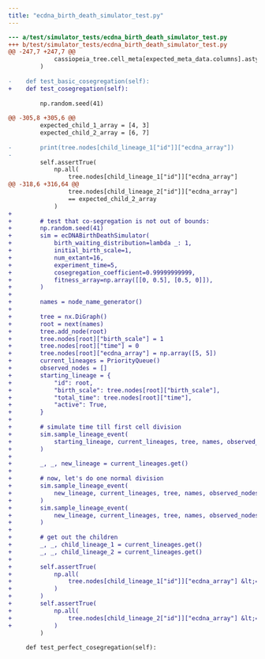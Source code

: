 ```yaml
---
title: "ecdna_birth_death_simulator_test.py"
---
```


```diff
--- a/test/simulator_tests/ecdna_birth_death_simulator_test.py
+++ b/test/simulator_tests/ecdna_birth_death_simulator_test.py
@@ -247,7 +247,7 @@
             cassiopeia_tree.cell_meta[expected_meta_data.columns].astype(int),
         )
 
-    def test_basic_cosegregation(self):
+    def test_cosegregation(self):
 
         np.random.seed(41)
 
@@ -305,8 +305,6 @@
         expected_child_1_array = [4, 3]
         expected_child_2_array = [6, 7]
 
-        print(tree.nodes[child_lineage_1["id"]]["ecdna_array"])
-
         self.assertTrue(
             np.all(
                 tree.nodes[child_lineage_1["id"]]["ecdna_array"]
@@ -318,6 +316,64 @@
                 tree.nodes[child_lineage_2["id"]]["ecdna_array"]
                 == expected_child_2_array
             )
+        
+        # test that co-segregation is not out of bounds:
+        np.random.seed(41)
+        sim = ecDNABirthDeathSimulator(
+            birth_waiting_distribution=lambda _: 1,
+            initial_birth_scale=1,
+            num_extant=16,
+            experiment_time=5,
+            cosegregation_coefficient=0.99999999999,
+            fitness_array=np.array([[0, 0.5], [0.5, 0]]),
+        )
+
+        names = node_name_generator()
+
+        tree = nx.DiGraph()
+        root = next(names)
+        tree.add_node(root)
+        tree.nodes[root]["birth_scale"] = 1
+        tree.nodes[root]["time"] = 0
+        tree.nodes[root]["ecdna_array"] = np.array([5, 5])
+        current_lineages = PriorityQueue()
+        observed_nodes = []
+        starting_lineage = {
+            "id": root,
+            "birth_scale": tree.nodes[root]["birth_scale"],
+            "total_time": tree.nodes[root]["time"],
+            "active": True,
+        }
+
+        # simulate time till first cell division
+        sim.sample_lineage_event(
+            starting_lineage, current_lineages, tree, names, observed_nodes
+        )
+
+        _, _, new_lineage = current_lineages.get()
+
+        # now, let's do one normal division
+        sim.sample_lineage_event(
+            new_lineage, current_lineages, tree, names, observed_nodes
+        )
+        sim.sample_lineage_event(
+            new_lineage, current_lineages, tree, names, observed_nodes
+        )
+
+        # get out the children
+        _, _, child_lineage_1 = current_lineages.get()
+        _, _, child_lineage_2 = current_lineages.get()
+
+        self.assertTrue(
+            np.all(
+                tree.nodes[child_lineage_1["id"]]["ecdna_array"] &lt;= [5,5]
+            )
+        )
+        self.assertTrue(
+            np.all(
+                tree.nodes[child_lineage_2["id"]]["ecdna_array"] &lt;= [5,5]
+            )
         )
 
     def test_perfect_cosegregation(self):

```